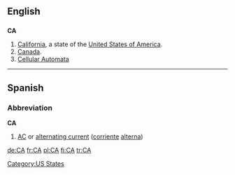 {{see|Appendix:Variations of "ca"}}
==English==

==={{abbreviation}}===
'''CA'''

# [[California]], a state of the [[United States of America]].
# [[Canada]].
# [[Cellular Automata]]

[[Category:US States]]

----

==Spanish==

===Abbreviation===
'''CA'''

# [[AC]] or [[alternating current]] ([[corriente]] [[alterna]])

[[de:CA]]
[[fr:CA]]
[[pl:CA]]
[[fi:CA]]
[[tr:CA]]